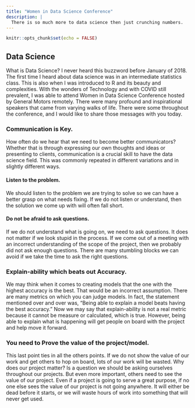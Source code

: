 ```yaml
---
title: "Women in Data Science Conference"
description: |
  There is so much more to data science then just crunching numbers. 
---
```


```r
knitr::opts_chunk$set(echo = FALSE)
```
## Data Science


What is Data Science? I never heard this buzzword before January of 2018. The first time I heard about data science was in an intermediate statistics class. This is also when I was introduced to R and its beauty and complexities. 
With the wonders of Technology and with COVID still prevalent, I was able to attend Women in Data Science Conference hosted by General Motors remotely. There were many profound and inspirational speakers that came from varying walks of life. There were some throughout the conference, and I would like to share those messages with you today.


### Communication is Key.


How often do we hear that we need to become better communicators? Whether that is through expressing our own thoughts and ideas or presenting to clients, communication is a crucial skill to have the data science field. This was commonly repeated in different variations and in slightly different ways.


#### Listen to the problem.


We should listen to the problem we are trying to solve so we can have a better grasp on what needs fixing. If we do not listen or understand, then the solution we come up with will often fall short. 


#### Do not be afraid to ask questions. 


If we do not understand what is going on, we need to ask questions. It does not matter if we look stupid in the process. If we come out of a meeting with an incorrect understanding of the scope of the project, then we probably did not ask enough questions. There are many stumbling blocks we can avoid if we take the time to ask the right questions. 
	
### Explain-ability which beats out Accuracy. 


We may think when it comes to creating models that the one with the highest accuracy is the best. That would be an incorrect assumption. There are many metrics on which you can judge models. In fact, the statement mentioned over and over was, “Being able to explain a model beats having the best accuracy.” Now we may say that explain-ability is not a real metric because it cannot be measure or calculated, which is true. However, being able to explain what is happening will get people on board with the project and help move it forward.	


### You need to Prove the value of the project/model.
	
	
This last point ties in all the others points. If we do not show the value of our work and get others to hop on board, lots of our work will be wasted. 
Why does our project matter? Is a question we should be asking ourselves throughout our projects. But even more important, others need to see the value of our project.  Even if a project is going to serve a great purpose, if no one else sees the value of our project is not going anywhere. It will either be dead before it starts, or we will waste hours of work into something that will never get used. 
